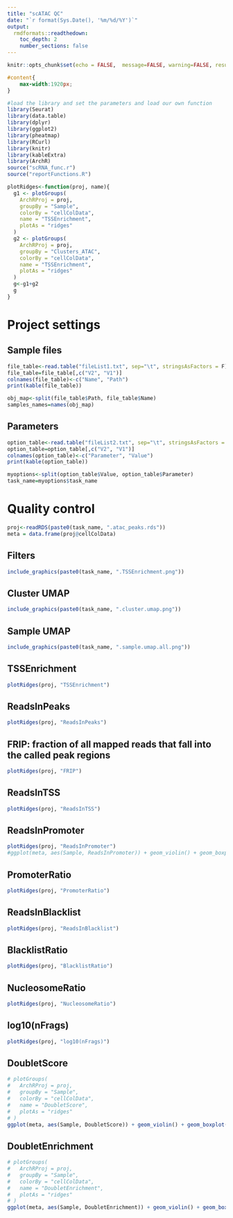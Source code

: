 ```yaml
---
title: "scATAC QC"
date: "`r format(Sys.Date(), '%m/%d/%Y')`"
output: 
  rmdformats::readthedown:
    toc_depth: 2
    number_sections: false
---
```


```r
knitr::opts_chunk$set(echo = FALSE,  message=FALSE, warning=FALSE, results='asis', fig.width=7, fig.height = 4,tidy = TRUE, tidy.opts = list(comment = FALSE))
```

```css
#content{
    max-width:1920px;
}
```

```r
#load the library and set the parameters and load our own function
library(Seurat)
library(data.table)
library(dplyr)
library(ggplot2)
library(pheatmap)
library(RCurl)
library(knitr)
library(kableExtra)
library(ArchR)
source("scRNA_func.r")
source("reportFunctions.R")

plotRidges<-function(proj, name){
  g1 <- plotGroups(
    ArchRProj = proj, 
    groupBy = "Sample", 
    colorBy = "cellColData", 
    name = "TSSEnrichment",
    plotAs = "ridges"
  )
  g2 <- plotGroups(
    ArchRProj = proj, 
    groupBy = "Clusters_ATAC", 
    colorBy = "cellColData", 
    name = "TSSEnrichment",
    plotAs = "ridges"
  )
  g<-g1+g2
  g
}
```

# Project settings

## Sample files 

```r
file_table<-read.table("fileList1.txt", sep="\t", stringsAsFactors = F)
file_table=file_table[,c("V2", "V1")]
colnames(file_table)<-c("Name", "Path")
print(kable(file_table))

obj_map<-split(file_table$Path, file_table$Name)
samples_names=names(obj_map)
```

## Parameters

```r
option_table<-read.table("fileList2.txt", sep="\t", stringsAsFactors = F)
option_table=option_table[,c("V2", "V1")]
colnames(option_table)<-c("Parameter", "Value")
print(kable(option_table))

myoptions<-split(option_table$Value, option_table$Parameter)
task_name=myoptions$task_name
```

# Quality control

```r
proj<-readRDS(paste0(task_name, ".atac_peaks.rds"))
meta = data.frame(proj@cellColData)
```

## Filters

```r
include_graphics(paste0(task_name, ".TSSEnrichment.png"))
```

## Cluster UMAP

```r
include_graphics(paste0(task_name, ".cluster.umap.png"))
```

## Sample UMAP

```r
include_graphics(paste0(task_name, ".sample.umap.all.png"))
```

## TSSEnrichment

```r
plotRidges(proj, "TSSEnrichment")
```

## ReadsInPeaks

```r
plotRidges(proj, "ReadsInPeaks")
```

## FRIP: fraction of all mapped reads that fall into the called peak regions

```r
plotRidges(proj, "FRIP")
```

## ReadsInTSS

```r
plotRidges(proj, "ReadsInTSS")
```

## ReadsInPromoter

```r
plotRidges(proj, "ReadsInPromoter")
#ggplot(meta, aes(Sample, ReadsInPromoter)) + geom_violin() + geom_boxplot(width=0.1) + scale_y_continuous(trans='log2') + theme_bw3() + xlab("")
```

## PromoterRatio

```r
plotRidges(proj, "PromoterRatio")
```

## ReadsInBlacklist

```r
plotRidges(proj, "ReadsInBlacklist")
```

## BlacklistRatio

```r
plotRidges(proj, "BlacklistRatio")
```

## NucleosomeRatio

```r
plotRidges(proj, "NucleosomeRatio")
```

## log10(nFrags)

```r
plotRidges(proj, "log10(nFrags)")
```

## DoubletScore

```r
# plotGroups(
#   ArchRProj = proj, 
#   groupBy = "Sample", 
#   colorBy = "cellColData", 
#   name = "DoubletScore",
#   plotAs = "ridges"
# )
ggplot(meta, aes(Sample, DoubletScore)) + geom_violin() + geom_boxplot(width=0.1) + scale_y_continuous(trans='log2') + theme_bw3() + xlab("")
```

## DoubletEnrichment

```r
# plotGroups(
#   ArchRProj = proj, 
#   groupBy = "Sample", 
#   colorBy = "cellColData", 
#   name = "DoubletEnrichment",
#   plotAs = "ridges"
# )
ggplot(meta, aes(Sample, DoubletEnrichment)) + geom_violin() + geom_boxplot(width=0.1) + scale_y_continuous(trans='log2') + theme_bw3() + xlab("")
```
